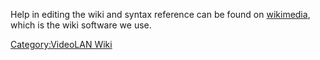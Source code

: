 Help in editing the wiki and syntax reference can be found on [http://meta.wikimedia.org/wiki/Help:Editing wikimedia], which is the wiki software we use.

[[Category:VideoLAN Wiki]]
